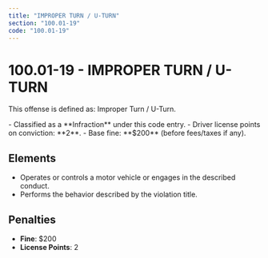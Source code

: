 ```yaml
---
title: "IMPROPER TURN / U-TURN"
section: "100.01-19"
code: "100.01-19"
---
```





# 100.01-19 - IMPROPER TURN / U-TURN

This offense is defined as: Improper Turn / U-Turn.

<Aside type="tip" title="Charge Type: Infraction">
- Classified as a **Infraction** under this code entry.
- Driver license points on conviction: **2**.
- Base fine: **$200** (before fees/taxes if any).
</Aside>

## Elements
- Operates or controls a motor vehicle or engages in the described conduct.
- Performs the behavior described by the violation title.

## Penalties
- **Fine**: $200
- **License Points**: 2
